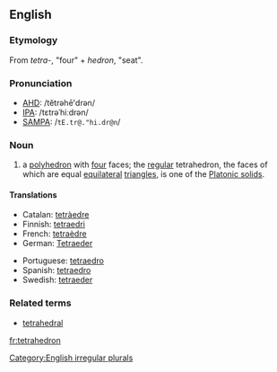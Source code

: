 ==English==
===Etymology===
From {{Gr.}} ''tetra-'', "four" + ''hedron'', "seat".

===Pronunciation===
*[[AHD]]: /tĕtrəhē'drən/
*[[IPA]]: /tɛtrəˈhiːdrən/
*[[SAMPA]]: /<tt>tE.tr@."hi.dr@n</tt>/

===Noun===
{{en-noun2|'''tetrahedron'''|'''[[tetrahedra]] '''or''' [[tetrahedrons]]'''}}

#{{geometry}} a [[polyhedron]] with [[four]] faces; the [[regular]] tetrahedron, the faces of which are equal [[equilateral]] [[triangle]]s, is one of the [[Platonic solid]]s.

====Translations====
{{top}}
*Catalan: [[tetràedre]] {{m}}
*Finnish: [[tetraedri]]
*French: [[tetraèdre]] {{m}}
*German: [[Tetraeder]] {{n}}
{{mid}}
*Portuguese: [[tetraedro]] {{m}}
*Spanish: [[tetraedro]] {{m}}
*Swedish: [[tetraeder]] {{c}}
{{bottom}}

===Related terms===
*[[tetrahedral]]

[[Category:English irregular plurals]]

[[fr:tetrahedron]]